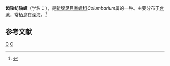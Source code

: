 {{Infraspeciesbox
| genus = Columbarium
| species = pagoda
| subspecies = stellatum
| authority = Habe, 1961
}}
'''齿轮纺轴螺'''（学名：''{{lang|la|Columbarium pagoda stellatum}}''），是[[新腹足目|新腹足目]][[拳螺科|拳螺科]]''Columbarium''属的一种。主要分布于[[台湾|台湾]]，常栖息在深海。<ref>{{cite web|url=http://shell.sinica.edu.tw/chinese/shellbase_detail.php?science_no=3473|title=国际贝库：齿轮纺轴螺|publisher=台湾贝类资料库|accessdate=2009-08-11|archive-date=2016-03-04|archive-url=https://web.archive.org/web/20160304202729/http://shell.sinica.edu.tw/chinese/shellbase_detail.php?science_no=3473|dead-url=no}}</ref>

== 参考文献 ==
{{reflist}}
{{Taxonbar|from=Q11180444}}

[[Category:紡軸螺屬|C]]
[[Category:_1961年描述的动物|C]]